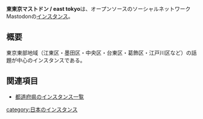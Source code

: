 {{Infobox instance
| Name          = 東東京マストドン / east tokyo
| Domain        = https://east.mstdn.tokyo/
| Admin         = [https://east.mstdn.tokyo/@fukagawatokyo 井村 和人]
| Country       = 日本
| Start         = 2017年5月15日
| Kifu          = なし
| Alias         = なし
}}'''東東京マストドン / east tokyo'''は、オープンソースのソーシャルネットワークMastodonの[[インスタンス]]。

== 概要 ==
東京東部地域（江東区・墨田区・中央区・台東区・葛飾区・江戸川区など）の話題が中心のインスタンスである。

== 関連項目 ==
* [[都道府県のインスタンス一覧]]

{{DEFAULTSORT:ひがしとうきょう}}
[[category:日本のインスタンス]]